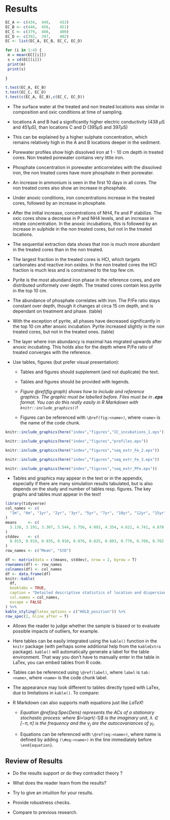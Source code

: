 # Results


```r

EC_A <- c(434,	449,	433)
EC_B <- c(446,	456,	451)
EC_C <- c(379,	408,	400)
EC_D <- c(392,	397,	402)
EC <- list(EC_A, EC_B, EC_C, EC_D)

for (i in 1:4) {
 m = mean(EC[[i]])
 s = sd(EC[[i]])
 print(m)
 print(s)
  
}

t.test(EC_A, EC_B)
t.test(EC_C, EC_D)
t.test(c(EC_A, EC_B),c(EC_C, EC_D))
```

* The surface water at the treated and non treated locations was similar in composition and oxic conditions at time of sampling.

* locations A and B had a significantly higher electric conductivity (438 $\mu$S and 451$\mu$S), than locations C and D (395$\mu$S and 397$\mu$S)

* This can be explained by a higher sulphate concentration, which remains relatively high in the A and B locations deeper in the sediment.

* Porewater profiles show high dissolved iron at 1 - 10 cm depth in treated cores. Non treated porewater contains very little iron.

* Phosphate concentration in porewater anticorrelates with the dissolved iron, the non treated cores have more phosphate in their porewater.

* An increase in ammonium is seen in the first 10 days in all cores. The non treated cores also show an increase in phosphate. 

* Under anoxic conditions, iron concentrations increase in the treated cores, followed by an increase in phosphate.

* After the initial increase, concentrations of NH4, Fe and P stabilize. The oxic cores show a decrease in P and NH4 levels, and an increase in nitrate concentration. In the anoxic incubations, this is followed by an increase in sulphide in the non treated cores, but not in the treated locations.

* The sequential extraction data shows that iron is much more abundant in the treated cores than in the non treated. 

* The largest fraction in the treated cores is HCl, which targets carbonates and reactive iron oxides. In the non treated cores the HCl fraction is much less and is constrained to the top few cm.

* Pyrite is the most abundand iron phase in the reference cores, and are distributed uniformely over depth. The treated cores contain less pyrite in the top 10 cm.

* The abundance of phosphate correlates with iron. The P/Fe ratio stays constant over depth, though it changes at circa 15 cm depth, and is dependant on treatment and phase. (table)

* With the exception of pyrite, all phases have decreased significantly in the top 10 cm after anoxic incubation. Pyrite increased slightly in the non treated cores, but not in the treated ones. (table)

* The layer where iron abundancy is maximal has migrated upwards after anoxic incubating. This holds also for the depth where P/Fe ratio of treated converges with the reference.



* Use tables, figures (but prefer visual presentation):

  + Tables and figures should supplement (and not duplicate) the text.

  + Tables and figures should be provided with legends.

  + _Figure \@ref(fig:graph) shows how to include and reference graphics.
    The graphic must be labelled before. Files must be in __.eps__ format. You
    can do this really easily in R Markdown with `knitr::include_graphics()`_!

  + Figures can be referenced with `\@ref(fig:<name>)`, where `<name>` is the
    name of the code chunk.

```r
knitr::include_graphics(here("index","figures","IC_incubations_1.eps"))
```
 
 
```r
knitr::include_graphics(here("index","figures","profiles.eps"))
```

```r
knitr::include_graphics(here("index","figures","seq_extr_Fe_2.eps"))
```

```r
knitr::include_graphics(here("index","figures","seq_extr_Fe_3.eps"))
```

```r
knitr::include_graphics(here("index","figures","seq_extr_PFe.eps"))
```


\begin{table}[ht]
\centering
\begin{tabular}{rl|rrrrrrr||rrrr|}
  \toprule
  & \multicolumn{12}{l}{Benthic fluxes in mmol m$^{-2}$ day$^{-1}$} \\
  \hline
  & & \multicolumn{7}{c}{Anoxic incubations} & \multicolumn{4}{c}{Oxic incubations} \\
 & row.names &  \multicolumn{2}{c}{Fe$_{tot}$} & PO$_4^{3-}$ & \multicolumn{2}{c}{NH$_{4}^+$} & HS$^-$ & SO$_4^{2-}$ & 
 PO$_4^{3-}$ & NH$_{4}^+$ & SO$_4^{2-}$ & NO$_3^-$ \\ 
 &  & \textbf{I} & \textbf{III} & \textbf{II} & \textbf{I} & \textbf{III} & \textbf{III} & \textbf{III} & \textbf{II} & \textbf{I} & \textbf{III} & \textbf{III} \\
  \hline
& A & 1.09 & 0.22 & 0.11 & 1.48 & 0.30 & 0.00 & -1.20 & 0.02 & 1.34 & -0.19 & 0.29 \\ 
&  & 0.12 & 0.12 & 0.08 & 0.15 & 0.27 & -0.00 & -1.11 & 0.02 & 0.81 & 0.15 & 0.18 \\ \hline
& B & 0.08 & -0.01 & 0.23 & 1.33 & 0.18 & 0.42 & -0.55 & 0.07 & 0.23 & 0.28 & 0.11 \\ 
&  & 0.01 & -0.01 & 0.33 & 0.96 & 0.19 & 1.15 & -1.23 & 0.24 & 1.08 & 0.38 & 0.17 \\ \hline
& C & 2.90 & 0.14 & 0.10 & 0.94 & 0.25 & 0.02 & -1.42 & 0.01 & 0.27 & 0.23 & 0.03 \\ 
&  & 2.88 & -0.00 & 0.15 & 2.00 & 0.29 & 0.02 & -0.71 & 0.03 & 0.18 & 1.17 & 0.29 \\ \hline
& D & 0.20 & -0.03 & 0.39 & 2.45 & 0.02 & 1.32 & -1.58 & 0.31 & 1.40 & 1.10 & 0.46 \\ 
&  & 0.15 & -0.03 & 0.95 & 3.31 & -0.09 & 1.72 & -0.47 & 0.22 & 0.96 & 0.04 & 0.16 \\ 
   \hline
   \multicolumn{13}{l}{\footnotesize{\textbf{I}: First 10 days}} \\
   \multicolumn{13}{l}{\footnotesize{\textbf{II}: First 25 days}} \\
   \multicolumn{13}{l}{\footnotesize{\textbf{III}: After a week}} \\
   \bottomrule
\end{tabular}
\caption{Calculated benthic fluxes for selected species during incubation. Linear regressions were estimated for certain time intervals (listed with roman numbers), and the slopes are listed. }
    \label{tab:flux}
\end{table}


  + Tables and graphics may appear in the text or in the appendix, especially if
  there are many simulation results tabulated, but is also depends on the study
  and number of tables resp. figures. The key graphs and tables must appear in
  the text!

```r
library(tidyverse)
col_names <- c(
  "3m", "6m", "1yr", "2yr", "3yr", "5yr", "7yr", "10yr", "12yr", "15yr"
)
means     <- c(
  3.138, 3.191, 3.307, 3.544, 3.756, 4.093, 4.354, 4.621, 4.741, 4.878
)
stddev    <- c(
  0.915, 0.919, 0.935, 0.910, 0.876, 0.825, 0.803, 0.776, 0.768, 0.762
)
row_names <- c("Mean", "StD")

df <- matrix(data = c(means, stddev), nrow = 2, byrow = T)
rownames(df) <- row_names
colnames(df) <- col_names
df <- data.frame(df)
knitr::kable(
  df,
  booktabs = TRUE,
  caption = "Detailed descriptive statistics of location and dispersion for 2100 observed swap rates for the period from February 15, 1999 to March 2, 2007. Swap rates measured as 3.12 (instead of 0.0312).",
  col.names = col_names, 
  escape = FALSE
) %>%
kable_styling(latex_options = c("HOLD_position")) %>%
row_spec(2, hline_after = T)
```

* Allows the reader to judge whether the sample is biased or to evaluate 
  possible impacts of outliers, for example.

* Here tables can be easily integrated using the `kable()` function in the
  `knitr` package (with perhaps some additional help from the `kableExtra`
  package). `kable()` will automatically generate a label for the table
  environment. That way you don't have to manually enter in the table in LaTex,
  you can embed tables from R code. 

* Tables can be referenced using `\@ref(label)`, where `label` is `tab:<name>`,
  where `<name>` is the code chunk label.

* The appearance may look different to tables directly typed with LaTex, due to
  limitations in `kable()`. To compare:
    



* R Markdown can also supports math equations just like _LaTeX_!

  + _Equation \@ref(eq:SpecDens) represents the ACs of a stationary
    stochastic process:_
    \begin{equation}
            f_y(\lambda) = (2\pi)^{-1} \sum_{j=-\infty}^{\infty}
                           \gamma_j e^{-i\lambda j}
                         =(2\pi)^{-1}\left(\gamma_0 + 2 \sum_{j=1}^{\infty}
        \gamma_j \cos(\lambda j)\right)
                                       (\#eq:SpecDens)
    \end{equation}
    _where $i=\sqrt{-1}$ is the imaginary unit, $\lambda \in [-\pi, \pi]$ is the
    frequency and the $\gamma_j$ are the autocovariances of $y_t$._

  + Equations can be referenced with `\@ref(eq:<name>)`, where name is defined
    by adding `(\#eq:<name>)` in the line immediately before `\end{equation}`.

## Review of Results

*  Do the results support or do they contradict theory ?

*  What does the reader learn from the results?

*  Try to give an intuition for your results.

*  Provide robustness checks.

*  Compare to previous research.
